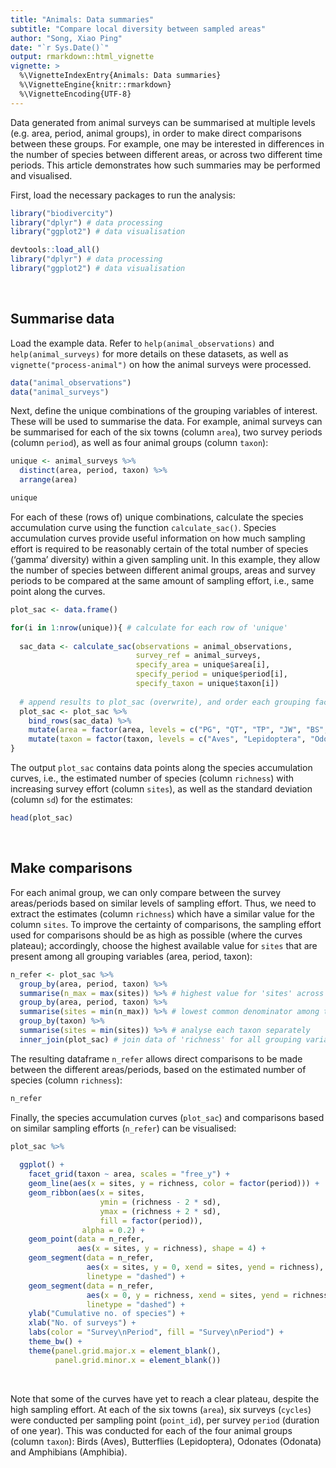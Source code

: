 ```yaml
---
title: "Animals: Data summaries"
subtitle: "Compare local diversity between sampled areas"
author: "Song, Xiao Ping"
date: "`r Sys.Date()`"
output: rmarkdown::html_vignette
vignette: >
  %\VignetteIndexEntry{Animals: Data summaries}
  %\VignetteEngine{knitr::rmarkdown}
  %\VignetteEncoding{UTF-8}
---
```


Data generated from animal surveys can be summarised at multiple levels (e.g. area, period, animal groups), in order to make direct comparisons between these groups. For example, one may be interested in differences in the number of species between different areas, or across two different time periods. This article demonstrates how such summaries may be performed and visualised.

First, load the necessary packages to run the analysis:

```r
library("biodivercity")
library("dplyr") # data processing
library("ggplot2") # data visualisation
```

```r
devtools::load_all()
library("dplyr") # data processing
library("ggplot2") # data visualisation
```

<br>

## Summarise data 

Load the example data. Refer to `help(animal_observations)` and `help(animal_surveys)` for more details on these datasets, as well as `vignette("process-animal")` on how the animal surveys were processed.

```r
data("animal_observations")
data("animal_surveys")
```

Next, define the unique combinations of the grouping variables of interest. These will be used to summarise the data. For example, animal surveys can be summarised for each of the six towns (column `area`), two survey periods (column `period`), as well as four animal groups (column `taxon`): 

```r
unique <- animal_surveys %>%
  distinct(area, period, taxon) %>% 
  arrange(area)

unique
```
For each of these (rows of) unique combinations, calculate the species accumulation curve using the function `calculate_sac()`. Species accumulation curves provide useful information on how much sampling effort is required to be reasonably certain of the total number of species (‘gamma’ diversity) within a given sampling unit. In this example, they allow the number of species between different animal groups, areas and survey periods to be compared at the same amount of sampling effort, i.e., same point along the curves.

```r

plot_sac <- data.frame()

for(i in 1:nrow(unique)){ # calculate for each row of 'unique'
  
  sac_data <- calculate_sac(observations = animal_observations, 
                            survey_ref = animal_surveys,
                            specify_area = unique$area[i], 
                            specify_period = unique$period[i], 
                            specify_taxon = unique$taxon[i])
  
  # append results to plot_sac (overwrite), and order each grouping factor
  plot_sac <- plot_sac %>%
    bind_rows(sac_data) %>% 
    mutate(area = factor(area, levels = c("PG", "QT", "TP", "JW", "BS", "WL"))) %>%
    mutate(taxon = factor(taxon, levels = c("Aves", "Lepidoptera", "Odonata", "Amphibia"))) 
}

```

The output `plot_sac` contains data points along the species accumulation curves, i.e., the estimated number of species (column `richness`) with increasing survey effort (column `sites`), as well as the standard deviation (column `sd`) for the estimates: 

```r
head(plot_sac)
```


<br>

## Make comparisons

For each animal group, we can only compare between the survey areas/periods based on similar levels of sampling effort. Thus, we need to extract the estimates (column `richness`) which have a similar value for the column `sites`. To improve the certainty of comparisons, the sampling effort used for comparisons should be as high as possible (where the curves plateau); accordingly, choose the highest available value for `sites` that are present among all grouping variables (area, period, taxon):

```r
n_refer <- plot_sac %>%
  group_by(area, period, taxon) %>%
  summarise(n_max = max(sites)) %>% # highest value for 'sites' across grouping vars
  group_by(area, period, taxon) %>%
  summarise(sites = min(n_max)) %>% # lowest common denominator among the grouping vars (value for 'sites' present among all)
  group_by(taxon) %>%
  summarise(sites = min(sites)) %>% # analyse each taxon separately
  inner_join(plot_sac) # join data of 'richness' for all grouping variables at corresponding value for 'sites'
```

The resulting dataframe `n_refer` allows direct comparisons to be made between the different areas/periods, based on the estimated number of species (column `richness`):

```r
n_refer
```

Finally, the species accumulation curves (`plot_sac`) and comparisons based on similar sampling efforts (`n_refer`) can be visualised:

```r

plot_sac %>%
  
  ggplot() +
    facet_grid(taxon ~ area, scales = "free_y") +
    geom_line(aes(x = sites, y = richness, color = factor(period))) +
    geom_ribbon(aes(x = sites,
                    ymin = (richness - 2 * sd),
                    ymax = (richness + 2 * sd),
                    fill = factor(period)),
                alpha = 0.2) +
    geom_point(data = n_refer,
               aes(x = sites, y = richness), shape = 4) +
    geom_segment(data = n_refer,
                 aes(x = sites, y = 0, xend = sites, yend = richness),
                 linetype = "dashed") +
    geom_segment(data = n_refer,
                 aes(x = 0, y = richness, xend = sites, yend = richness), 
                 linetype = "dashed") +
    ylab("Cumulative no. of species") + 
    xlab("No. of surveys") +
    labs(color = "Survey\nPeriod", fill = "Survey\nPeriod") +
    theme_bw() + 
    theme(panel.grid.major.x = element_blank(),
          panel.grid.minor.x = element_blank())
```
<br>

Note that some of the curves have yet to reach a clear plateau, despite the high sampling effort. At each of the six towns (`area`), six surveys (`cycles`) were conducted per sampling point (`point_id`), per survey `period` (duration of one year). This was conducted for each of the four animal groups (column `taxon`): Birds (Aves), Butterflies (Lepidoptera), Odonates (Odonata) and Amphibians (Amphibia).




